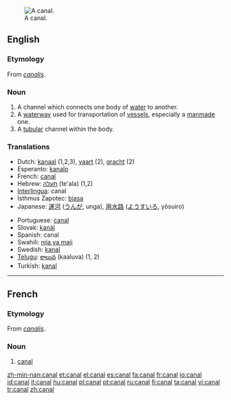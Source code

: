 [[Image:Mittellandkanal near minden germany.jpg|thumb|right|A canal.]]
==English==

===Etymology===
From {{L.}} ''[[canalis]]''.

===Noun===
{{wikipedia}}{{en-noun}}

# A channel which connects one body of [[water]] to another.
# A [[waterway]] used for transportation of [[vessel]]s, especially a [[manmade]] one.
# A [[tubular]] channel within the body.

===Translations===
{{rfc-level|Translations at L3+ (AutoFormat would have corrected level of Translations)}}
{{top}}
*Dutch: [[kanaal]] {{n}} (1,2,3), [[vaart]] {{f}} (2), [[gracht]] {{f}} (2)
*Esperanto: [[kanalo]]
*French: [[#French|canal]] {{m}}
*Hebrew: [[תעלה]] (te'ala) {{f}} (1,2)
*[[Interlingua]]: canal
*Isthmus Zapotec: [[biasa]]
*Japanese: [[運河]] ([[うんが]], unga), [[用水路]] ([[ようすいろ]], yōsuiro)
{{mid}}
*Portuguese: [[#Portuguese|canal]] {{m}}
*Slovak: [[kanál]] {{m|Slovak}}
*Spanish: canal {{m}}
*Swahili: [[njia ya maji]]
*Swedish: [[kanal]] {{c}}
*[[Telugu]]: [[కాలువ]] (kaaluva) (1, 2)
*Turkish: [[kanal]]
{{bottom}}

----

==French==

===Etymology===
From {{L.}} ''[[canalis]]''.

===Noun===
{{fr-noun-reg-aux|m|can|al}}

# [[#English|canal]]

[[zh-min-nan:canal]]
[[et:canal]]
[[el:canal]]
[[es:canal]]
[[fa:canal]]
[[fr:canal]]
[[io:canal]]
[[id:canal]]
[[it:canal]]
[[hu:canal]]
[[pl:canal]]
[[pt:canal]]
[[ru:canal]]
[[fi:canal]]
[[ta:canal]]
[[vi:canal]]
[[tr:canal]]
[[zh:canal]]
